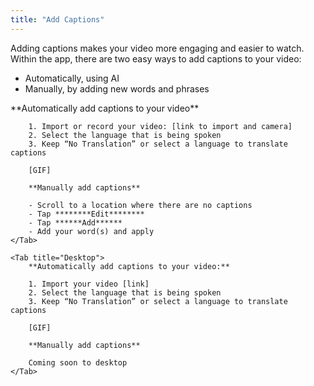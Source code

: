 ```yaml
---
title: "Add Captions"
---
```


Adding captions makes your video more engaging and easier to watch. Within the app, there are two easy ways to add captions to your video:

- Automatically, using AI
- Manually, by adding new words and phrases

<Tabs>
    <Tab title="iOS">
        **Automatically add captions to your video**

        1. Import or record your video: [link to import and camera]
        2. Select the language that is being spoken
        3. Keep “No Translation” or select a language to translate captions

        [GIF]

        **Manually add captions**

        - Scroll to a location where there are no captions
        - Tap ********Edit********
        - Tap ******Add******
        - Add your word(s) and apply
    </Tab>

    <Tab title="Desktop">
        **Automatically add captions to your video:**

        1. Import your video [link]
        2. Select the language that is being spoken
        3. Keep “No Translation” or select a language to translate captions

        [GIF]

        **Manually add captions**

        Coming soon to desktop
    </Tab>
</Tabs>